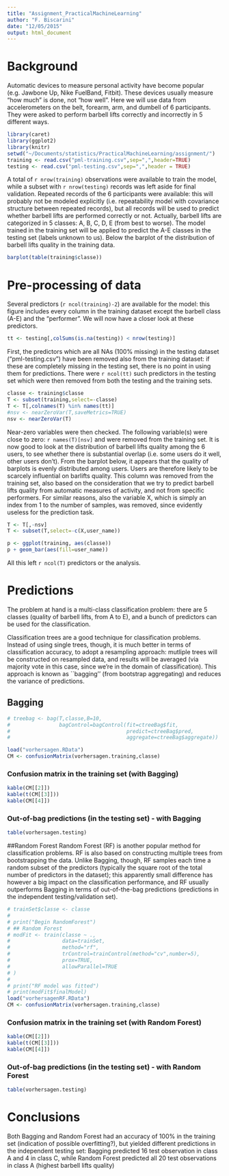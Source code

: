 ```yaml
---
title: "Assignment_PracticalMachineLearning"
author: "F. Biscarini"
date: "12/05/2015"
output: html_document
---
```

# Background
Automatic devices to measure personal activity have become popular (e.g. Jawbone Up, Nike FuelBand, Fitbit). These devices usually measure "how much" is done, not "how well". Here we will use data from accelerometers on the belt, forearm, arm, and dumbell of 6 participants. They were asked to perform barbell lifts correctly and incorrectly in 5 different ways.

```r
library(caret)
library(ggplot2)
library(knitr)
setwd("~/Documents/statistics/PracticalMachineLearning/assignment/")
training <- read.csv("pml-training.csv",sep=",",header=TRUE)
testing <- read.csv("pml-testing.csv",sep=",",header = TRUE)
```


A total of `r nrow(training)` observations were available to train the model, while a subset with `r nrow(testing)` records was left aside for final validation. Repeated records of the 6 participants were available: this will probably not be modeled explicitly (i.e. repeatability model with covariance structure between repeated records), but all records will be used to predict whether barbell lifts are performed correctly or not. Actually, barbell lifts are categorized in 5 classes: A, B, C, D, E (from best to worse). The model trained in the training set will be applied to predict the A-E classes in the testing set (labels unknown to us).
Below the barplot of the distribution of barbell lifts quality in the training data.

```r
barplot(table(training$classe))
```

# Pre-processing of data
Several predictors (`r ncol(training)-2`) are available for the model: this figure includes every column in the training dataset except the barbell class (A-E) and the "performer". We will now have a closer look at these predictors.

```r
tt <- testing[,colSums(is.na(testing)) < nrow(testing)]
```
First, the predictors which are all NAs (100% missing) in the testing dataset ("pml-testing.csv") have been removed also from the training dataset: if these are completely missing in the testing set, there is no point in using them for predictions. There were `r ncol(tt)` such predictors in the testing set which were then removed from both the testing and the training sets.

```r
classe <- training$classe
T <- subset(training,select=-classe)
T <- T[,colnames(T) %in% names(tt)]
#nsv <- nearZeroVar(T,saveMetrics=TRUE)
nsv <- nearZeroVar(T)
```
Near-zero variables were then checked. The following variable(s) were close to zero: `r names(T)[nsv]` and were removed from the training set. 
It is now good to look at the distribution of barbell lifts quality among the 6 users, to see whether there is substantial overlap (i.e. some users do it well, other users don't). From the barplot below, it appears that the quality of barplots is evenly distributed among users. Users are therefore likely to be scarcely influential on barlifts quality. This column was removed from the training set, also based on the consideration that we try to predict barbell lifts quality from automatic measures of activity, and not from specific performers.
For similar reasons, also the variable X, which is simply an index from 1 to the number of samples, was removed, since evidently useless for the prediction task.

```r
T <- T[,-nsv]
T <- subset(T,select=-c(X,user_name))

p <- ggplot(training, aes(classe))
p + geom_bar(aes(fill=user_name))
```

All this left `r ncol(T)` predictors or the analysis.

# Predictions

The problem at hand is a multi-class classification problem: there are 5 classes (quality of barbell lifts, from A to E), and a bunch of predictors can be used for the classification.

Classification trees are a good technique for classification problems. Instead of using single trees, though, it is much better in terms of classification accuracy, to adopt a resampling approach: mutliple trees will be constructed on resampled data, and results will be averaged (via majority vote in this case, since we're in the domain of classification). This approach is known as ``bagging'' (from bootstrap aggregating) and reduces the variance of predictions.

## Bagging
```r
# treebag <- bag(T,classe,B=10,
#                bagControl=bagControl(fit=ctreeBag$fit,
#                                      predict=ctreeBag$pred,
#                                      aggregate=ctreeBag$aggregate))

load("vorhersagen.RData")
CM <- confusionMatrix(vorhersagen.training,classe)
```
### Confusion matrix in the training set (with Bagging)
```r
kable(CM[[2]])
kable(t(CM[[3]]))
kable(CM[[4]])
```

### Out-of-bag predictions (in the testing set) - with Bagging
```r
table(vorhersagen.testing)
```

##Random Forest
Random Forest (RF) is another popular method for classification problems. RF is also based on constructing multiple trees from bootstrapping the data. Unlike Bagging, though, RF samples each time a random subset of the predictors (typically the square root of the total number of predictors in the dataset); this apparently small difference has however a big impact on the classification performance, and RF usually outperforms Bagging in terms of out-of-the-bag predictions (predictions in the independent testing/validation set).

```r
# trainSet$classe <- classe
# 
# print("Begin RandomForest")
# ## Random Forest
# modFit <- train(classe ~ ., 
#                 data=trainSet, 
#                 method="rf", 
#                 trControl=trainControl(method="cv",number=5),
#                 prox=TRUE,
#                 allowParallel=TRUE
# )
# 
# print("RF model was fitted")
# print(modFit$finalModel)
load("vorhersagenRF.RData")
CM <- confusionMatrix(vorhersagen.training,classe)
```

### Confusion matrix in the training set (with Random Forest)
```r
kable(CM[[2]])
kable(t(CM[[3]]))
kable(CM[[4]])
```

### Out-of-bag predictions (in the testing set) - with Random Forest
```r
table(vorhersagen.testing)
```

# Conclusions
Both Bagging and Random Forest had an accuracy of 100% in the training set (indication of possible overfitting?), but yielded different predictions in the independent testing set: Bagging predicted 16 test observation in class A and 4 in class C, while Random Forest predicted all 20 test observations in class A (highest barbell lifts quality)